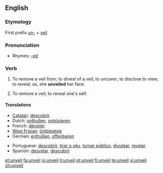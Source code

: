 ==English==

===Etymology===
First prefix [[un-]] + [[veil]]

===Pronunciation===
*Rhymes: [[Rhymes:English:-eɪl|-eɪl]]

===Verb===
{{en-verb}}

# {{transitive}} To remove a veil from; to divest of a veil; to uncover; to disclose to view; to reveal; as, she '''unveiled''' her face.
# {{intransitive}} To remove a veil; to reveal one's self.

====Translations====
{{top}}
*[[Catalan]]: [[descobrir]]
*Dutch: [[onthullen]], [[ontsluieren]]
*French: [[dévoiler]]
*[[West Frisian]]: [[ûntbleatsje]]
*German: [[enthüllen]], [[offenbaren]]
{{mid}}
*Portuguese: [[descobrir]], [[tirar o véu]], [[tornar público]], [[divulgar]], [[revelar]]
*Spanish: [[desvelar]], [[descubrir]]
{{bottom}}

[[et:unveil]]
[[fa:unveil]]
[[io:unveil]]
[[it:unveil]]
[[pt:unveil]]
[[fi:unveil]]
[[te:unveil]]
[[vi:unveil]]
[[zh:unveil]]